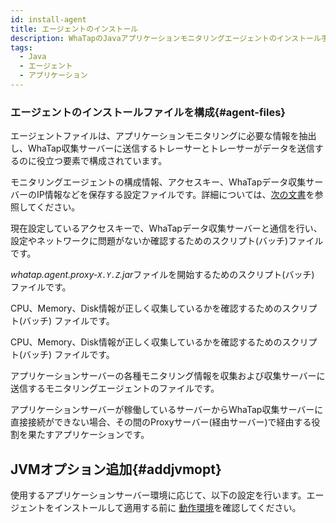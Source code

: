 ```yaml
---
id: install-agent
title: エージェントのインストール
description: WhaTapのJavaアプリケーションモニタリングエージェントのインストール手順を詳しく説明します。この文書では、エージェントのダウンロードとインストール、構成ファイルおよびエージェントの設定方法を案内します。
tags:
  - Java
  - エージェント
  - アプリケーション
---
```



<Agentsignupguide />

<Youtube ko='2ypjaWhN_VY' en='MnWbsoXw4VE' ja='MnWbsoXw4VE' />


<Createprojectv2 />


<Accesskeyv2 />


<Downloadjavaagent />

### エージェントのインストールファイルを構成{#agent-files}

エージェントファイルは、アプリケーションモニタリングに必要な情報を抽出し、WhaTap収集サーバーに送信するトレーサーとトレーサーがデータを送信するのに役立つ要素で構成されています。

<Filetree name="whatap">

<FiletreeItem name="whatap.conf" type="file">モニタリングエージェントの構成情報、アクセスキー、WhaTapデータ収集サーバーのIP情報などを保存する設定ファイルです。詳細については、[次の文書](set-agent)を参照してください。</FiletreeItem>

<FiletreeItem name="ping.sh(bat)" type="file">現在設定しているアクセスキーで、WhaTapデータ収集サーバーと通信を行い、設定やネットワークに問題がないか確認するためのスクリプト(バッチ)ファイルです。</FiletreeItem>

<FiletreeItem name="proxy.sh(bat)" type="file">*whatap.agent.proxy-`X.Y.Z`.jar*ファイルを開始するためのスクリプト(バッチ) ファイルです。</FiletreeItem>

<FiletreeItem name="resmon.sh(bat)" type="file">CPU、Memory、Disk情報が正しく収集しているかを確認するためのスクリプト(バッチ) ファイルです。</FiletreeItem>

<FiletreeItem name="whatap-logsink-lz4-X.Y.Z.jar" type="file">CPU、Memory、Disk情報が正しく収集しているかを確認するためのスクリプト(バッチ) ファイルです。</FiletreeItem>

<FiletreeItem name="whatap.agent-X.Y.Z.jar" type="file">アプリケーションサーバーの各種モニタリング情報を収集および収集サーバーに送信するモニタリングエージェントのファイルです。</FiletreeItem>

<FiletreeItem name="whatap.agent.proxy-X.Y.Z.jar" type="file">アプリケーションサーバーが稼働しているサーバーからWhaTap収集サーバーに直接接続ができない場合、その間のProxyサーバー(経由サーバー)で経由する役割を果たすアプリケーションです。</FiletreeItem>

</Filetree>


<Conf />

## JVMオプション追加{#addjvmopt}

使用するアプリケーションサーバー環境に応じて、以下の設定を行います。エージェントをインストールして適用する前に [動作環境](supported-spec)を確認してください。

<DocCardList/>
